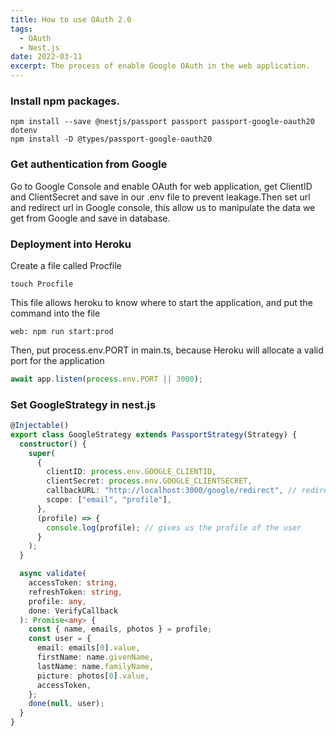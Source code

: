 ```yaml
---
title: How to use OAuth 2.0
tags:
  - OAuth
  - Nest.js
date: 2022-03-11
excerpt: The process of enable Google OAuth in the web application.
---
```


### Install npm packages.

```console
npm install --save @nestjs/passport passport passport-google-oauth20 dotenv
npm install -D @types/passport-google-oauth20
```

### Get authentication from Google

Go to Google Console and enable OAuth for web application,
get ClientID and ClientSecret and save in our .env file
to prevent leakage.Then set url and redirect url in Google console, this allow us
to manipulate the data we get from Google and save in database.

### Deployment into Heroku

Create a file called Procfile

```console
touch Procfile
```

This file allows heroku to know where to start the application, and
put the command into the file

```console
web: npm run start:prod
```

Then, put process.env.PORT in main.ts, because Heroku
will allocate a valid port for the application

```js
await app.listen(process.env.PORT || 3000);
```

### Set GoogleStrategy in nest.js

```ts
@Injectable()
export class GoogleStrategy extends PassportStrategy(Strategy) {
  constructor() {
    super(
      {
        clientID: process.env.GOOGLE_CLIENTID,
        clientSecret: process.env.GOOGLE_CLIENTSECRET,
        callbackURL: "http://localhost:3000/google/redirect", // redirect url
        scope: ["email", "profile"],
      },
      (profile) => {
        console.log(profile); // gives us the profile of the user
      }
    );
  }

  async validate(
    accessToken: string,
    refreshToken: string,
    profile: any,
    done: VerifyCallback
  ): Promise<any> {
    const { name, emails, photos } = profile;
    const user = {
      email: emails[0].value,
      firstName: name.givenName,
      lastName: name.familyName,
      picture: photos[0].value,
      accessToken,
    };
    done(null, user);
  }
}
```
